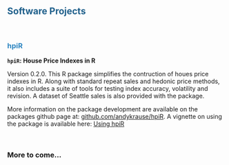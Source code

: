 ## <span style="color:#21618C"> Software Projects  </span>
 &nbsp;
 &nbsp;
 
### <span style="color:#2E86C1"> hpiR  </span>

**`hpiR`: House Price Indexes in R**

Version 0.2.0.  This R package simplifies the contruction of houes price indexes in R.  Along with standard repeat sales and hedonic price methods, it also includes a suite of tools for testing index accuracy, volatility and revision.  A dataset of Seattle sales is also provided with the package.  

More information on the package development are available on the packages github page at: [github.com/andykrause/hpiR](http://github.com/andykrause/hpiR). A vignette on using the package is available here: [Using hpiR](https://github.com/andykrause/hpiR/blob/master/vignettes/introduction.Rmd)

 &nbsp;
 &nbsp;

### More to come...